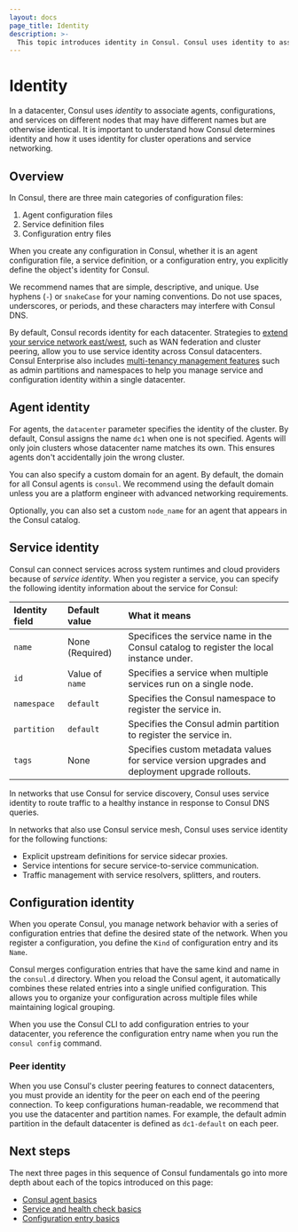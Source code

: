 ```yaml
---
layout: docs
page_title: Identity
description: >-
  This topic introduces identity in Consul. Consul uses identity to associate agents, configurations, and services on different nodes that may have different names but are otherwise identical.
---
```


# Identity

In a datacenter, Consul uses _identity_ to associate agents, configurations, and services on different nodes that may have different names but are otherwise identical. It is important to understand how Consul determines identity and how it uses identity for cluster operations and service networking.

## Overview

In Consul, there are three main categories of configuration files:

1. Agent configuration files
1. Service definition files
1. Configuration entry files

When you create any configuration in Consul, whether it is an agent configuration file, a service definition, or a configuration entry, you explicitly define the object's identity for Consul.

We recommend names that are simple, descriptive, and unique. Use hyphens (`-`) or `snakeCase` for your naming conventions. Do not use spaces, underscores, or periods, and these characters may interfere with Consul DNS.

By default, Consul records identity for each datacenter. Strategies to [extend your service network east/west](/consul/docs/east-west), such as WAN federation and cluster peering, allow you to use service identity across Consul datacenters. Consul Enterprise also includes [multi-tenancy management features](/consul/docs/multi-tenant) such as admin partitions and namespaces to help you manage service and configuration identity within a single datacenter.

## Agent identity

For agents, the `datacenter` parameter specifies the identity of the cluster. By default, Consul assigns the name `dc1` when one is not specified. Agents will only join clusters whose datacenter name matches its own. This ensures agents don't accidentally join the wrong cluster.

You can also specify a custom domain for an agent. By default, the domain for all Consul agents is `consul`. We recommend using the default domain unless you are a platform engineer with advanced networking requirements.

Optionally, you can also set a custom `node_name` for an agent that appears in the Consul catalog.

## Service identity

Consul can connect services across system runtimes and cloud providers because of _service identity_. When you register a service, you can specify the following identity information about the service for Consul:

| Identity field | Default value   | What it means                                                                                  |
| :------------- | :-------------- | :--------------------------------------------------------------------------------------------- |
| `name`         | None (Required) | Specifices the service name in the Consul catalog to register the local instance under.        |
| `id`           | Value of `name` | Specifies a service when multiple services run on a single node.                               |
| `namespace`    | `default`       | Specifies the Consul namespace to register the service in.                                     |
| `partition`    | `default`       | Specifies the Consul admin partition to register the service in.                               |
| `tags`         | None            | Specifies custom metadata values for service version upgrades and deployment upgrade rollouts. |

In networks that use Consul for service discovery, Consul uses service identity to route traffic to a healthy instance in response to Consul DNS queries.

In networks that also use Consul service mesh, Consul uses service identity for the following functions:

- Explicit upstream definitions for service sidecar proxies.
- Service intentions for secure service-to-service communication.
- Traffic management with service resolvers, splitters, and routers.

## Configuration identity

When you operate Consul, you manage network behavior with a series of configuration entries that define the desired state of the network. When you register a configuration, you define the `Kind` of configuration entry and its `Name`.

Consul merges configuration entries that have the same kind and name in the `consul.d` directory. When you reload the Consul agent, it automatically combines these related entries into a single unified configuration. This allows you to organize your configuration across multiple files while maintaining logical grouping.

When you use the Consul CLI to add configuration entries to your datacenter, you reference the configuration entry name when you run the `consul config` command.

### Peer identity

When you use Consul's cluster peering features to connect datacenters, you must provide an identity for the peer on each end of the peering connection. To keep configurations human-readable, we recommend that you use the datacenter and partition names. For example, the default admin partition in the default datacenter is defined as `dc1-default` on each peer.

## Next steps

The next three pages in this sequence of Consul fundamentals go into more depth about each of the topics introduced on this page:

- [Consul agent basics](/consul/docs/fundamentals/agent)
- [Service and health check basics](/consul/docs/fundamentals/service)
- [Configuration entry basics](/consul/docs/fundamentals/config-entry)